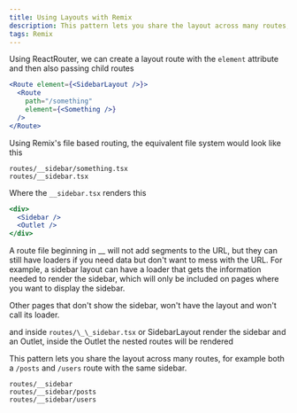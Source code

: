 ```yaml
---
title: Using Layouts with Remix
description: This pattern lets you share the layout across many routes, for example both a `/posts` and `/users` route with the same sidebar
tags: Remix
---
```


Using ReactRouter, we can create a layout route with the `element` attribute and then also passing child routes

```jsx
<Route element={<SidebarLayout />}>
  <Route
    path="/something"
    element={<Something />}
  />
</Route>
```

Using Remix's file based routing, the equivalent file system would look like this

```
routes/__sidebar/something.tsx
routes/__sidebar.tsx
```

Where the `__sidebar.tsx` renders this

```jsx
<div>
  <Sidebar />
  <Outlet />
</div>
```

A route file beginning in \_\_ will not add segments to the URL, but they can still have loaders if you need data but don't want to mess with the URL. For example, a sidebar layout can have a loader that gets the information needed to render the sidebar, which will only be included on pages where you want to display the sidebar.

Other pages that don't show the sidebar, won't have the layout and won't call its loader.

and inside `routes/\_\_sidebar.tsx` or SidebarLayout render the sidebar and an Outlet, inside the Outlet the nested routes will be rendered

This pattern lets you share the layout across many routes, for example both a `/posts` and `/users` route with the same sidebar.

```
routes/__sidebar
routes/__sidebar/posts
routes/__sidebar/users
```
